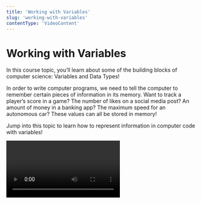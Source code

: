 ```yaml
---
title: 'Working with Variables'
slug: 'working-with-variables'
contentType: 'VideoContent'
---
```


# Working with Variables

In this course topic, you’ll learn about some of the building blocks of computer science: Variables
and Data Types!

In order to write computer programs, we need to tell the computer to remember certain pieces of
information in its memory. Want to track a player’s score in a game? The number of likes on a social
media post? An amount of money in a banking app? The maximum speed for an autonomous car? These
values can all be stored in memory!

Jump into this topic to learn how to represent information in computer code with variables!

<Video alt="Working with Variables" videoId="AwQvCMSK7rE" />
